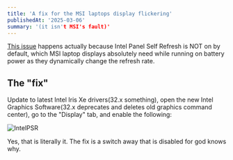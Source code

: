 ```yaml
---
title: 'A fix for the MSI laptops display flickering'
publishedAt: '2025-03-06'
summary: '(it isn't MSI's fault)'
---
```


[This issue](https://www.reddit.com/r/MSILaptops/comments/1gypnyo/laptop_display_flickering_at_bottom/) happens actually because Intel Panel Self Refresh is NOT on by default, which MSI laptop displays absolutely need while running on battery power as they dynamically change the refresh rate.

## The "fix"
Update to latest Intel Iris Xe drivers(32.x something), open the new Intel Graphics Software(32.x deprecates and deletes old graphics command center), go to the "Display" tab, and enable the following:

![IntelPSR](https://raw.githubusercontent.com/ios7jbpro/portfolio-starter-kit/refs/heads/main/rawcontent/intelpsr.png)

Yes, that is literally it. The fix is a switch away that is disabled for god knows why.
